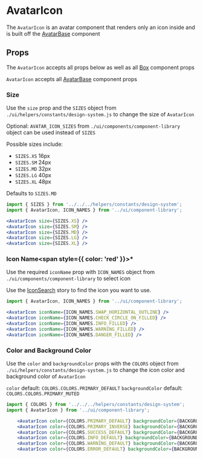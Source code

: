 

# AvatarIcon

The `AvatarIcon` is an avatar component that renders only an icon inside and is built off the [AvatarBase](/docs/ui-components-component-library-avatar-base-avatar-base-stories-js--default-story#props) component

<Canvas>
  <Story id="ui-components-component-library-avatar-icon-avatar-icon-stories-js--default-story" />
</Canvas>

## Props

The `AvatarIcon` accepts all props below as well as all [Box](/docs/ui-components-ui-box-box-stories-js--default-story) component props

<ArgsTable of={AvatarIcon} />

`AvatarIcon` accepts all [AvatarBase](/docs/ui-components-component-library-avatar-base-avatar-base-stories-js--default-story#props)
component props

<ArgsTable of={AvatarBase} />

### Size

Use the `size` prop and the `SIZES` object from `./ui/helpers/constants/design-system.js` to change the size of `AvatarIcon`

Optional: `AVATAR_ICON_SIZES` from `./ui/components/component-library` object can be used instead of `SIZES`

Possible sizes include:

- `SIZES.XS` 16px
- `SIZES.SM` 24px
- `SIZES.MD` 32px
- `SIZES.LG` 40px
- `SIZES.XL` 48px

Defaults to `SIZES.MD`

<Canvas>
  <Story id="ui-components-component-library-avatar-icon-avatar-icon-stories-js--size" />
</Canvas>

```jsx
import { SIZES } from '../../../helpers/constants/design-system';
import { AvatarIcon, ICON_NAMES } from '../ui/component-library';

<AvatarIcon size={SIZES.XS} />
<AvatarIcon size={SIZES.SM} />
<AvatarIcon size={SIZES.MD} />
<AvatarIcon size={SIZES.LG} />
<AvatarIcon size={SIZES.XL} />
```

### Icon Name<span style={{ color: 'red' }}>\*</span>

Use the required `iconName` prop with `ICON_NAMES` object from `./ui/components/component-library` to select icon

Use the [IconSearch](/story/ui-components-component-library-icon-icon-stories-js--default-story) story to find the icon you want to use.

<Canvas>
  <Story id="ui-components-component-library-avatar-icon-avatar-icon-stories-js--icon-name" />
</Canvas>

```jsx
import { AvatarIcon, ICON_NAMES } from '../ui/component-library';

<AvatarIcon iconName={ICON_NAMES.SWAP_HORIZONTAL_OUTLINE} />
<AvatarIcon iconName={ICON_NAMES.CHECK_CIRCLE_ON_FILLED} />
<AvatarIcon iconName={ICON_NAMES.INFO_FILLED} />
<AvatarIcon iconName={ICON_NAMES.WARNING_FILLED} />
<AvatarIcon iconName={ICON_NAMES.DANGER_FILLED} />
```

### Color and Background Color

Use the `color` and `backgroundColor` props with the `COLORS` object from `./ui/helpers/constants/design-system.js` to change the icon color and background color of `AvatarIcon`

`color` default: `COLORS.COLORS.PRIMARY_DEFAULT`
`backgroundColor` default: `COLORS.COLORS.PRIMARY_MUTED`

<Canvas>
  <Story id="ui-components-component-library-avatar-icon-avatar-icon-stories-js--color-and-background-color" />
</Canvas>

```jsx
import { COLORS } from '../../../helpers/constants/design-system';
import { AvatarIcon } from '../ui/component-library';

    <AvatarIcon color={COLORS.PRIMARY_DEFAULT} backgroundColor={BACKGROUND_COLORS.PRIMARY_MUTED} />
    <AvatarIcon color={COLORS.PRIMARY_INVERSE} backgroundColor={BACKGROUND_COLORS.PRIMARY_DEFAULT} />
    <AvatarIcon color={COLORS.SUCCESS_DEFAULT} backgroundColor={BACKGROUND_COLORS.SUCCESS_MUTED} />
    <AvatarIcon color={COLORS.INFO_DEFAULT} backgroundColor={BACKGROUND_COLORS.INFO_MUTED} />
    <AvatarIcon color={COLORS.WARNING_DEFAULT} backgroundColor={BACKGROUND_COLORS.WARNING_MUTED} />
    <AvatarIcon color={COLORS.ERROR_DEFAULT} backgroundColor={BACKGROUND_COLORS.ERROR_MUTED} />
```
